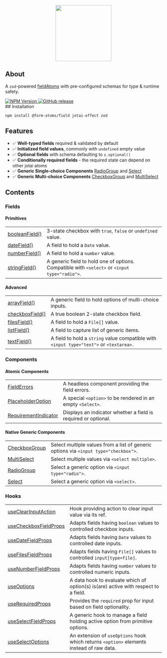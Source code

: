 
<div align="center">
  <img
    width="180"
    style={{ margin: "24px auto" }}
    src="./form-atoms-field.svg"
  />
  <Title>@form-atoms/field</Title>
</div>

## About

A `zod`-powered [fieldAtoms](https://github.com/form-atoms/form-atoms?tab=readme-ov-file#fieldatom) with pre-configured schemas for type & runtime safety.

<div>
  <a
    style={{ marginRight: 12 }}
    aria-label="NPM version"
    href="https://www.npmjs.com/package/%40form-atoms/field"
  >
    <img
      alt="NPM Version"
      src="https://img.shields.io/npm/v/%40form-atoms/field?style=for-the-badge&labelColor=24292e"
    />
  </a>
  <a href="https://github.com/form-atoms/field#readme">
    <img
      alt="GitHub release"
      src="https://img.shields.io/github/v/release/form-atoms/field?style=social"
    />
  </a>
</div>
## Installation

```bash
npm install @form-atoms/field jotai-effect zod
```

## Features

- ✅ **Well-typed fields** required & validated by default
- ✅ **Initialized field values**, commonly with `undefined` empty value
- ✅ **Optional fields** with schema defaulting to `z.optional()`
- ✅ **Conditionally required fields** - the required state can depend on other jotai atoms
- ✅ **Generic Single-choice Components** [RadioGroup](https://form-atoms.github.io/field/?path=/docs/components-radiogroup--docs) and [Select](https://form-atoms.github.io/field/?path=/docs/components-select--docs)
- ✅ **Generic Multi-choice Components** [CheckboxGroup](https://form-atoms.github.io/field/?path=/docs/components-checkboxgroup--docs) and [MultiSelect](https://form-atoms.github.io/field/?path=/docs/components-multiselect--docs)

## Contents

### Fields

#### Primitives

|                                                         |                                                                                               |
| ------------------------------------------------------- | --------------------------------------------------------------------------------------------- |
| [booleanField()](?path=/docs/fields-booleanfield--docs) | 3-state checkbox with `true`, `false` or `undefined` value.                                   |
| [dateField()](?path=/docs/fields-datefield--docs)       | A field to hold a `Date` value.                                                               |
| [numberField()](?path=/docs/fields-numberfield--docs)   | A field to hold a `number` value.                                                             |
| [stringField()](?path=/docs/fields-stringfield--docs)   | A generic field to hold one of options. Compatible with `<select>` or `<input type="radio">`. |

#### Advanced

|                                                                         |                                                                                         |
| ----------------------------------------------------------------------- | --------------------------------------------------------------------------------------- |
| [arrayField()](?path=/docs/fields-arrayfield--docs)                     | A generic field to hold options of multi-choice inputs.                                 |
| [checkboxField()](?path=/docs/fields-checkboxfield--docs#checkboxfield) | A true boolean 2-state checkbox field.                                                  |
| [filesField()](?path=/docs/fields-filesfield--docs)                     | A field to hold a `File[]` value.                                                       |
| [listField()](?path=/docs/fields-listField--docs)                       | A field to capture list of generic items.                                               |
| [textField()](?path=/docs/fields-textfield--docs)                       | A field to hold a `string` value compatible with `<input type="text">` or `<textarea>`. |

### Components

#### Atomic Components

|                                                                           |                                                                |
| ------------------------------------------------------------------------- | -------------------------------------------------------------- |
| [FieldErrors](?path=/docs/components-fielderrors--docs)                   | A headless component providing the field errors.               |
| [PlaceholderOption](?path=/docs/components-placeholderoption--docs)       | A special `<option>` to be rendered in an empty `<Select>`.    |
| [RequirementIndicator](?path=/docs/components-requirementindicator--docs) | Displays an indicator whether a field is required or optional. |

#### Native Generic Components

|                                                             |                                                                                      |
| ----------------------------------------------------------- | ------------------------------------------------------------------------------------ |
| [CheckboxGroup](?path=/docs/components-checkboxgroup--docs) | Select multiple values from a list of generic options via `<input type="checkbox">`. |
| [MultiSelect](?path=/docs/components-multiselect--docs)     | Select multiple values via `<select multiple>`.                                      |
| [RadioGroup](?path=/docs/components-radiogroup--docs)       | Select a generic option via `<input type="radio">`.                                  |
| [Select](?path=/docs/components-select--docs)               | Select a generic option via `<select>`.                                              |

### Hooks

|                                                                        |                                                                                          |
| ---------------------------------------------------------------------- | ---------------------------------------------------------------------------------------- |
| [useClearInputAction](?path=/docs/hooks-useclearinputaction--docs)     | Hook providing action to clear input value via its ref.                                  |
| [useCheckboxFieldProps](?path=/docs/hooks-usecheckboxfieldprops--docs) | Adapts fields having `boolean` values to controlled checkbox inputs.                     |
| [useDateFieldProps](?path=/docs/hooks-useDateFieldprops--docs)         | Adapts fields having `Date` values to controlled date inputs.                            |
| [useFilesFieldProps](?path=/docs/hooks-useFilesfieldprops--docs)       | Adapts fields having `File[]` values to controlled `input[type=file]`.                   |
| [useNumberFieldProps](?path=/docs/hooks-usenumberfieldprops--docs)     | Adapts fields having `number` values to controlled numeric inputs.                       |
| [useOptions](?path=/docs/hooks-useoptions--docs)                       | A data hook to evaluate which of option(s) is(are) active with respect to a field.       |
| [useRequiredProps](?path=/docs/hooks-userequiredprops--docs)           | Provides the `required` prop for input based on field optionality.                       |
| [useSelectFieldProps](?path=/docs/hooks-useselectfieldprops--docs)     | A generic hook to manage a field holding active option from primitive options.           |
| [useSelectOptions](?path=/docs/hooks-useselectoptions--docs)           | An extension of `useOptions` hook which returns `<option>` elements instead of raw data. |
